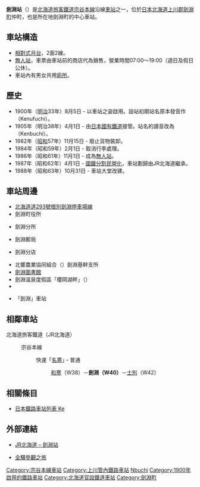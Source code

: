 {{NoteTA
|T=zh-tw:劍淵車站; zh-cn:剑渊站; zh-hk:劍淵站;
|1=zh-tw:劍淵車站; zh-cn:剑渊站; zh-hk:劍淵站;
|2=zh-tw:和寒車站;zh-hk:和寒站;zh-cn:和寒站;
|3=zh-tw:士別車站;zh-hk:士別站;zh-cn:士別站;
|4=zh-tw:東六線車站;zh-hk:東六線站;zh-cn:东六线站;
|5=zh-tw:北劍淵車站;zh-hk:北劍淵站;zh-cn:北剑渊站;
}}
{{日本車站資訊
|公司色 =  #2cb431
|文字色 = 
|站名 = 劍淵站
|圖片 = Kembuchi Station.JPG
|pxl = 250px
|圖片說明 = 劍淵站（攝於2004年6月）
|日文原名 = 剣淵
|平假名 =けんぶち
|羅馬拼音 =Kembuchi
|前一站 =W38 [[和寒站|和寒]]
|前一站距離 =8.9
|後一站距離 =8.7
|後一站 = [[士別站|士別]] W42
|電報略號 = ケヌ
|車站編號 = {{車站編號c|brown|W40}}
|停站路線數 =
|所屬公司 = [[File:JR_logo_(hokkaido).svg|23px]][[北海道旅客鐵道|北海道旅客鐵道]]（JR北海道）
|所屬路線 = {{Color|#954a35|■}}[[宗谷本線|宗谷本線]]
|距離 =45.2
|起點站 = [[旭川站|旭川]]
|所在地 =[[北海道|北海道]][[上川郡_(天鹽國)|上川郡]][[劍淵町|劍淵町]]仲町
|車站構造 = [[地面車站|地面車站]]
|月台配置 = 2面2線
|啟用年月日 = 1900年（[[明治|明治]]33年）8月5日
|廢站年月日 = 
|上下車人次 = 204
|統計年度 = 2015年
|備註 = [[無人站|無人站]]
}}
'''劍淵站'''（{{jpn|j=剣淵駅|hg=けんぶちえき|rm=Kenbuchi eki|f=y}}）是[[北海道旅客鐵道|北海道旅客鐵道]][[宗谷本線|宗谷本線]]沿線[[鐵路車站|車站]]之一，位於[[日本|日本]][[北海道|北海道]][[上川郡_(天鹽國)|上川郡]][[劍淵町|劍淵町]]仲町，也是所在地劍淵町的中心車站。

==車站構造==
*[[相對式月台|相對式月台]]，2面2線。
*[[無人站|無人站]]，車票由車站前的商店代為銷售，營業時間07:00～19:00（週日及假日公休）。
*車站內有男女共用[[廁所|廁所]]。

==歷史==
*1900年（[[明治|明治]]33年）8月5日 - 以{{Link-ja|北海道官設鐵道|北海道官設鉄道}}車站之姿啟用。設站初期站名原本發音作{{lang|ja|けぬふち}}（Kenufuchi）。
*1905年（明治38年）4月1日 - 由[[日本國有鐵道|日本國有鐵道]]接管。站名的讀音改為{{lang|ja|けんぶち}}（Kenbuchi）。
*1982年（[[昭和|昭和]]57年）11月15日 - 廢止貨物裝卸。
*1984年（昭和59年）2月1日 - 取消行李處理。
*1986年（昭和61年）11月1日 - 成為[[無人站|無人站]]。
*1987年（昭和62年）4月1日 - [[國鐵分割民營化|國鐵分割民營化]]，車站劃歸由JR北海道繼承。
*1988年（昭和63年）10月31日 - 車站大堂改建。

==車站周邊==
*[[北海道道293號根別劍淵停車場線|北海道道293號根別劍淵停車場線]]
*劍淵町役所
*{{Link-ja|士別警署|士別警察署}}劍淵分所
*劍淵郵局
*{{Link-ja|北星信用金庫|北星信用金庫}}劍淵分店
*北響農業協同組合（{{lang|ja|JA北ひびき}}）劍淵基幹支所
*[[劍淵圖書館|劍淵圖書館]]
*劍淵溫泉度假區「櫻岡湖畔」（{{lang|ja|レークサイド桜岡}}）
*{{Link-ja|北海道劍淵高等學校|北海道剣淵高等学校}}
*{{Link-ja|道北巴士|道北バス}}「劍淵」車站

==相鄰車站==
; 北海道旅客鐵道（JR北海道）
: {{Color|#954a35|■}}宗谷本線
:: 快速「[[名寄號列車|名寄]]」・普通
::: [[和寒站|和寒]]（W38）－'''劍淵（W40）'''－[[士別站|士別]]（W42）

==相關條目==
* [[日本鐵路車站列表_Ke|日本鐵路車站列表 Ke]]

== 外部連結 ==
* {{ja}}[http://www.jrhokkaido.co.jp/network/station/station.html#4472 JR北海道 – 劍淵站]{{Wayback|url=http://www.jrhokkaido.co.jp/network/station/station.html#4472 |date=20190202042725 }}
* {{ja}}[http://www.tsuchibuta.com/jr-hokkaido/souyaline/13kenbuchi/13kenbuchi.htm 全驛參觀之旅]{{Wayback|url=http://www.tsuchibuta.com/jr-hokkaido/souyaline/13kenbuchi/13kenbuchi.htm |date=20130429003126 }}

{{宗谷本線}}

{{DEFAULTSORT:Kembuchi}}
[[Category:宗谷本線車站|Category:宗谷本線車站]]
[[Category:上川管內鐵路車站|Category:上川管內鐵路車站]]
[[Category:日本鐵路車站_Ke|Nbuchi]]
[[Category:1900年啟用的鐵路車站|Category:1900年啟用的鐵路車站]]
[[Category:北海道官設鐵道車站|Category:北海道官設鐵道車站]]
[[Category:劍淵町|Category:劍淵町]]